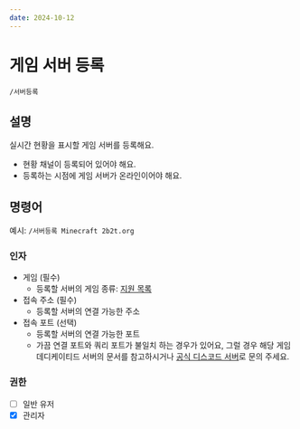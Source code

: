 ```yaml
---
date: 2024-10-12
---
```


# 게임 서버 등록
```/서버등록```

## 설명
실시간 현황을 표시할 게임 서버를 등록해요.
* 현황 채널이 등록되어 있어야 해요.
* 등록하는 시점에 게임 서버가 온라인이어야 해요.

## 명령어
예시: ```/서버등록 Minecraft 2b2t.org```

### 인자
* 게임 (필수)
  * 등록할 서버의 게임 종류: [지원 목록](/games)
* 접속 주소 (필수)
  * 등록할 서버의 연결 가능한 주소
* 접속 포트 (선택)
  * 등록할 서버의 연결 가능한 포트
  * 가끔 연결 포트와 쿼리 포트가 불일치 하는 경우가 있어요, 그럴 경우 해당 게임 데디케이티드 서버의 문서를 참고하시거나 [공식 디스코드 서버](https://discord.gg/MwU25zdRFG)로 문의 주세요.

### 권한
* [ ] 일반 유저
* [x] 관리자